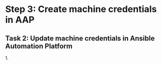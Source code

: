 # Step 3: Create machine credentials in AAP
## Task 2: Update machine credentials in Ansible Automation Platform
<Task id="configure_machine_creds">
1.
</Task>